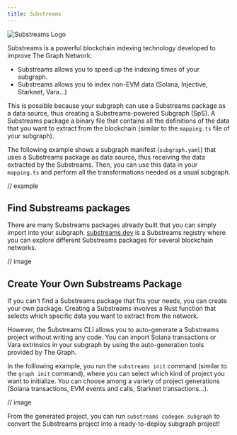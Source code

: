 ```yaml
---
title: Substreams
---
```


![Substreams Logo](/img/substreams-logo.png)

Substreams is a powerful blockchain indexing technology developed to improve The Graph Network:
- Substreams allows you to speed up the indexing times of your subgraph.
- Substreams allows you to index non-EVM data (Solana, Injective, Starknet, Vara...)

This is possible because your subgraph can use a Substreams package as a data source, thus creating a Substreams-powered Subgraph (SpS).
A Substreams package a binary file that contains all the definitions of the data that you want to extract from the blockchain (similar to the `mapping.ts` file of your subgraph).

The following example shows a subgraph manifest (`subgraph.yaml`) that uses a Substreams package as data source, thus receiving the data extracted by the Substreams.
Then, you can use this data in your `mapping.ts` and perform all the transformations needed as a usual subgraph.

// example

## Find Substreams packages

There are many Substreams packages already built that you can simply import into your subgraph.
[substreams.dev](https://substreams.dev) is a Substreams registry where you can explore different Substreams packages for several blockchain networks.

// image

## Create Your Own Substreams Package

If you can't find a Substreams package that fits your needs, you can create your own package.
Creating a Substreams involves a Rust function that selects which specific data you want to extract from the network.

However, the Substreams CLI allows you to auto-generate a Substreams project without writing any code.
You can import Solana transactions or Vara extrinsics in your subgraph by using the auto-generation tools provided by The Graph.

In the folllowing example, you run the `substreams init` command (similar to the `graph init` command), where you can select which kind of project you want to initialize.
You can choose among a variety of project generations (Solana transactions, EVM events and calls, Starknet transactions...).

// image

From the generated project, you can run `substreams codegen subgraph` to convert the Substreams project into a ready-to-deploy subgraph project!